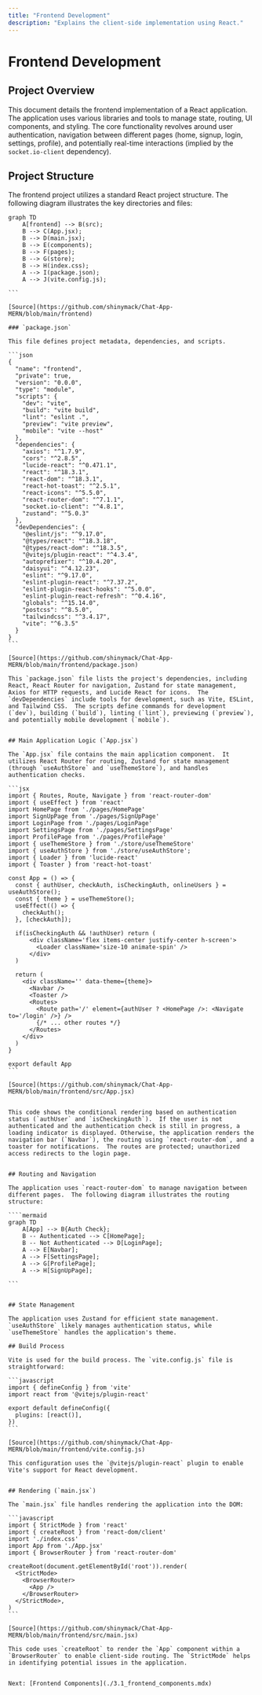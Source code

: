 ```yaml
---
title: "Frontend Development"
description: "Explains the client-side implementation using React."
---
```


# Frontend Development

<TOC />

## Project Overview

This document details the frontend implementation of a React application. The application uses various libraries and tools to manage state, routing, UI components, and styling.  The core functionality revolves around user authentication, navigation between different pages (home, signup, login, settings, profile), and potentially real-time interactions (implied by the `socket.io-client` dependency).

## Project Structure

The frontend project utilizes a standard React project structure.  The following diagram illustrates the key directories and files:

````mermaid
graph TD
    A[frontend] --> B(src);
    B --> C(App.jsx);
    B --> D(main.jsx);
    B --> E(components);
    B --> F(pages);
    B --> G(store);
    B --> H(index.css);
    A --> I(package.json);
    A --> J(vite.config.js);

```

[Source](https://github.com/shinymack/Chat-App-MERN/blob/main/frontend)

### `package.json`

This file defines project metadata, dependencies, and scripts.

```json
{
  "name": "frontend",
  "private": true,
  "version": "0.0.0",
  "type": "module",
  "scripts": {
    "dev": "vite",
    "build": "vite build",
    "lint": "eslint .",
    "preview": "vite preview",
    "mobile": "vite --host"
  },
  "dependencies": {
    "axios": "^1.7.9",
    "cors": "^2.8.5",
    "lucide-react": "^0.471.1",
    "react": "^18.3.1",
    "react-dom": "^18.3.1",
    "react-hot-toast": "^2.5.1",
    "react-icons": "^5.5.0",
    "react-router-dom": "^7.1.1",
    "socket.io-client": "^4.8.1",
    "zustand": "^5.0.3"
  },
  "devDependencies": {
    "@eslint/js": "^9.17.0",
    "@types/react": "^18.3.18",
    "@types/react-dom": "^18.3.5",
    "@vitejs/plugin-react": "^4.3.4",
    "autoprefixer": "^10.4.20",
    "daisyui": "^4.12.23",
    "eslint": "^9.17.0",
    "eslint-plugin-react": "^7.37.2",
    "eslint-plugin-react-hooks": "^5.0.0",
    "eslint-plugin-react-refresh": "^0.4.16",
    "globals": "^15.14.0",
    "postcss": "^8.5.0",
    "tailwindcss": "^3.4.17",
    "vite": "^6.3.5"
  }
}
```

[Source](https://github.com/shinymack/Chat-App-MERN/blob/main/frontend/package.json)

This `package.json` file lists the project's dependencies, including React, React Router for navigation, Zustand for state management, Axios for HTTP requests, and Lucide React for icons.  The `devDependencies` include tools for development, such as Vite, ESLint, and Tailwind CSS.  The scripts define commands for development (`dev`), building (`build`), linting (`lint`), previewing (`preview`), and potentially mobile development (`mobile`).


## Main Application Logic (`App.jsx`)

The `App.jsx` file contains the main application component.  It utilizes React Router for routing, Zustand for state management (through `useAuthStore` and `useThemeStore`), and handles authentication checks.

```jsx
import { Routes, Route, Navigate } from 'react-router-dom'
import { useEffect } from 'react'
import HomePage from './pages/HomePage'
import SignUpPage from './pages/SignUpPage' 
import LoginPage from './pages/LoginPage' 
import SettingsPage from './pages/SettingsPage' 
import ProfilePage from './pages/ProfilePage'
import { useThemeStore } from './store/useThemeStore'
import { useAuthStore } from './store/useAuthStore'; 
import { Loader } from 'lucide-react'
import { Toaster } from 'react-hot-toast'

const App = () => {
  const { authUser, checkAuth, isCheckingAuth, onlineUsers } = useAuthStore();
  const { theme } = useThemeStore();
  useEffect(() => {
    checkAuth();
  }, [checkAuth]);

  if(isCheckingAuth && !authUser) return (
      <div className='flex items-center justify-center h-screen'>
        <Loader className='size-10 animate-spin' />
      </div>
  )

  return (
    <div className='' data-theme={theme}>
      <Navbar />
      <Toaster />
      <Routes>
        <Route path='/' element={authUser ? <HomePage />: <Navigate to='/login' />} />
        {/* ... other routes */}
      </Routes>
    </div> 
  )
}

export default App
```

[Source](https://github.com/shinymack/Chat-App-MERN/blob/main/frontend/src/App.jsx)


This code shows the conditional rendering based on authentication status (`authUser` and `isCheckingAuth`).  If the user is not authenticated and the authentication check is still in progress, a loading indicator is displayed. Otherwise, the application renders the navigation bar (`Navbar`), the routing using `react-router-dom`, and a toaster for notifications.  The routes are protected; unauthorized access redirects to the login page.


## Routing and Navigation

The application uses `react-router-dom` to manage navigation between different pages.  The following diagram illustrates the routing structure:

````mermaid
graph TD
    A[App] --> B{Auth Check};
    B -- Authenticated --> C[HomePage];
    B -- Not Authenticated --> D[LoginPage];
    A --> E[Navbar];
    A --> F[SettingsPage];
    A --> G[ProfilePage];
    A --> H[SignUpPage];

```


## State Management

The application uses Zustand for efficient state management.  `useAuthStore` likely manages authentication status, while `useThemeStore` handles the application's theme.

## Build Process

Vite is used for the build process. The `vite.config.js` file is straightforward:

```javascript
import { defineConfig } from 'vite'
import react from '@vitejs/plugin-react'

export default defineConfig({
  plugins: [react()],
})
```

[Source](https://github.com/shinymack/Chat-App-MERN/blob/main/frontend/vite.config.js)

This configuration uses the `@vitejs/plugin-react` plugin to enable Vite's support for React development.


## Rendering (`main.jsx`)

The `main.jsx` file handles rendering the application into the DOM:

```javascript
import { StrictMode } from 'react'
import { createRoot } from 'react-dom/client'
import './index.css'
import App from './App.jsx'
import { BrowserRouter } from 'react-router-dom'

createRoot(document.getElementById('root')).render(
  <StrictMode>
    <BrowserRouter>
      <App />
    </BrowserRouter>
  </StrictMode>,
)
```

[Source](https://github.com/shinymack/Chat-App-MERN/blob/main/frontend/src/main.jsx)

This code uses `createRoot` to render the `App` component within a `BrowserRouter` to enable client-side routing. The `StrictMode` helps in identifying potential issues in the application.


Next: [Frontend Components](./3.1_frontend_components.mdx)